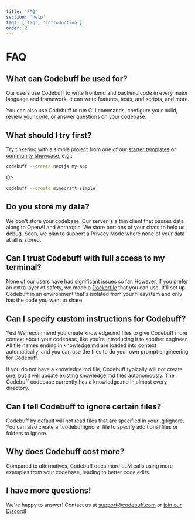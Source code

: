 ```yaml
---
title: 'FAQ'
section: 'help'
tags: ['faq', 'introduction']
order: 2
---
```


# FAQ

## What can Codebuff be used for?

Our users use Codebuff to write frontend and backend code in every major language and framework. It can write features, tests, and scripts, and more.

You can also use Codebuff to run CLI commands, configure your build, review your code, or answer questions on your codebase.

## What should I try first?

Try tinkering with a simple project from one of our [starter templates](https://github.com/CodebuffAI/codebuff-community/tree/main/starter-templates) or [community showcase](https://github.com/CodebuffAI/codebuff-community/tree/main/showcase), e.g.:

```bash
codebuff --create nextjs my-app
```

Or:

```bash
codebuff --create minecraft-simple
```

## Do you store my data?

We don't store your codebase. Our server is a thin client that passes data along to OpenAI and Anthropic. We store portions of your chats to help us debug. Soon, we plan to support a Privacy Mode where none of your data at all is stored.

## Can I trust Codebuff with full access to my terminal?

None of our users have had significant issues so far. However, if you prefer an extra layer of safety, we made a [Dockerfile](https://github.com/CodebuffAI/codebuff-docker) that you can use. It'll set up Codebuff in an environment that's isolated from your filesystem and only has the code you want to share.

## Can I specify custom instructions for Codebuff?

Yes! We recommend you create knowledge.md files to give Codebuff more context about your codebase, like you're introducing it to another engineer. All file names ending in knowledge.md are loaded into context automatically, and you can use the files to do your own prompt engineering for Codebuff.

If you do not have a knowledge.md file, Codebuff typically will not create one, but it will update existing knowledge.md files autonomously. The Codebuff codebase currently has a knowledge.md in almost every directory.

## Can I tell Codebuff to ignore certain files?

Codebuff by default will not read files that are specified in your .gitignore. You can also create a '.codebuffignore' file to specify additional files or folders to ignore.

## Why does Codebuff cost more?

Compared to alternatives, Codebuff does more LLM calls using more examples from your codebase, leading to better code edits.

## I have more questions!

We're happy to answer! Contact us at [support@codebuff.com](mailto:support@codebuff.com) or [join our Discord](https://discord.gg/mcWTGjgTj3)!
